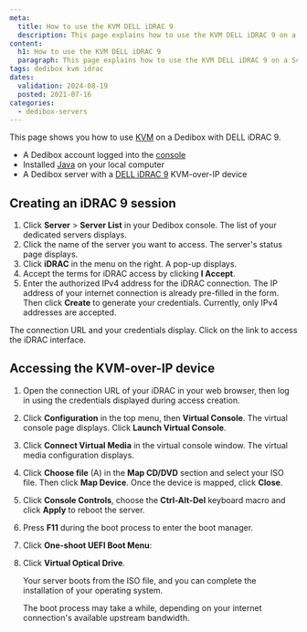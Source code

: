 ```yaml
---
meta:
  title: How to use the KVM DELL iDRAC 9
  description: This page explains how to use the KVM DELL iDRAC 9 on a Scaleway Dedibox
content:
  h1: How to use the KVM DELL iDRAC 9
  paragraph: This page explains how to use the KVM DELL iDRAC 9 on a Scaleway Dedibox
tags: dedibox kvm idrac
dates:
  validation: 2024-08-19
  posted: 2021-07-16
categories:
  - dedibox-servers
---
```


This page shows you how to use [KVM](/dedibox-kvm-over-ip/concepts/#kvm-over-ip) on a Dedibox with DELL iDRAC 9.

<Macro id="requirements" />

- A Dedibox account logged into the [console](https://console.online.net)
- Installed [Java](https://www.java.com/en/download/help/download_options.html) on your local computer
- A Dedibox server with a [DELL iDRAC 9](https://www.dell.com/support/manuals/en-us/idrac8-with-lc-v2.05.05.05/idrac8_2.05.05.05_ug/overview) KVM-over-IP device

## Creating an iDRAC 9 session

1. Click **Server** > **Server List** in your Dedibox console. The list of your dedicated servers displays.
2. Click the name of the server you want to access. The server's status page displays.
3. Click **iDRAC** in the menu on the right. A pop-up displays.
    <Lightbox src="scaleway_idrac.webp" alt="" />
4. Accept the terms for iDRAC access by clicking **I Accept**.
5. Enter the authorized IPv4 address for the iDRAC connection. The IP address of your internet connection is already pre-filled in the form. Then click **Create** to generate your credentials.
    <Message type="note">
      Currently, only IPv4 addresses are accepted.
    </Message>

The connection URL and your credentials display. Click on the link to access the iDRAC interface.

## Accessing the KVM-over-IP device 

1. Open the connection URL of your iDRAC in your web browser, then log in using the credentials displayed during access creation.
2. Click **Configuration** in the top menu, then **Virtual Console**. The virtual console page displays. Click **Launch Virtual Console**.
    <Lightbox src="scaleway_idrac9_console.webp" alt="" />
3. Click **Connect Virtual Media** in the virtual console window. The virtual media configuration displays.
    <Lightbox src="scaleway_idrac9_connect_vm.webp" alt="" />
4. Click **Choose file** (A) in the **Map CD/DVD** section and select your ISO file. Then click **Map Device**. Once the device is mapped, click **Close**.
    <Lightbox src="scaleway_idrac9_map_device.webp" alt="" />
5. Click **Console Controls**, choose the **Ctrl-Alt-Del** keyboard macro and click **Apply** to reboot the server.
6. Press **F11** during the boot process to enter the boot manager.
7. Click **One-shoot UEFI Boot Menu**:
    <Lightbox src="scaleway_idrac9_boot_manager.webp" alt="" />
8. Click **Virtual Optical Drive**.

    Your server boots from the ISO file, and you can complete the installation of your operating system.

    <Message type="note">
      The boot process may take a while, depending on your internet connection's available upstream bandwidth. 
    </Message>



